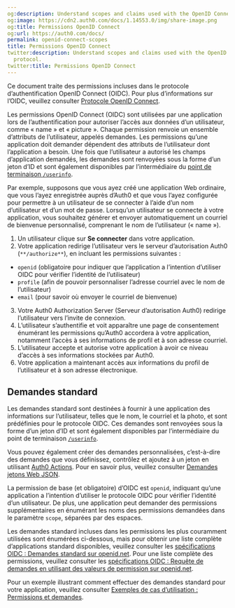 ```yaml
---
og:description: Understand scopes and claims used with the OpenID Connect (OIDC) protocol.
og:image: https://cdn2.auth0.com/docs/1.14553.0/img/share-image.png
og:title: Permissions OpenID Connect
og:url: https://auth0.com/docs/
permalink: openid-connect-scopes
title: Permissions OpenID Connect
twitter:description: Understand scopes and claims used with the OpenID Connect (OIDC)
  protocol.
twitter:title: Permissions OpenID Connect
---
```


Ce document traite des permissions incluses dans le protocole d’authentification OpenID Connect (OIDC). Pour plus d’informations sur l’OIDC, veuillez consulter [Protocole OpenID Connect](/protocols/openid-connect-protocol).

Les permissions OpenID Connect (OIDC) sont utilisées par une application lors de l’authentification pour autoriser l’accès aux données d’un utilisateur, comme « name » et « picture ». Chaque permission renvoie un ensemble d’attributs de l’utilisateur, appelés demandes. Les permissions qu’une application doit demander dépendent des attributs de l’utilisateur dont l’application a besoin. Une fois que l’utilisateur a autorisé les champs d’application demandés, les demandes sont renvoyées sous la forme d’un jeton d’ID et sont également disponibles par l’intermédiaire du [point de terminaison `/userinfo`](/api/authentication#get-user-info).

Par exemple, supposons que vous ayez créé une application Web ordinaire, que vous l’ayez enregistrée auprès d’Auth0 et que vous l’ayez configurée pour permettre à un utilisateur de se connecter à l’aide d’un nom d’utilisateur et d’un mot de passe. Lorsqu’un utilisateur se connecte à votre application, vous souhaitez générer et envoyer automatiquement un courriel de bienvenue personnalisé, comprenant le nom de l’utilisateur (« name »).

1. Un utilisateur clique sur **Se connecter** dans votre application.
2. Votre application redirige l’utilisateur vers le serveur d’autorisation Auth0 (`**/authorize**`), en incluant les permissions suivantes :

* `openid` (obligatoire pour indiquer que l’application a l’intention d’utiliser OIDC pour vérifier l’identité de l’utilisateur)
* `profile` (afin de pouvoir personnaliser l’adresse courriel avec le nom de l’utilisateur)
* `email` (pour savoir où envoyer le courriel de bienvenue)
3. Votre Auth0 Authorization Server (Serveur d’autorisation Auth0) redirige l’utilisateur vers l’invite de connexion.
4. L’utilisateur s’authentifie et voit apparaître une page de consentement énumérant les permissions qu’Auth0 accordera à votre application, notamment l’accès à ses informations de profil et à son adresse courriel.
5. L’utilisateur accepte et autorise votre application à avoir ce niveau d’accès à ses informations stockées par Auth0.
6. Votre application a maintenant accès aux informations du profil de l’utilisateur et à son adresse électronique.

## Demandes standard

Les demandes standard sont destinées à fournir à une application des informations sur l’utilisateur, telles que le nom, le courriel et la photo, et sont prédéfinies pour le protocole OIDC. Ces demandes sont renvoyées sous la forme d’un jeton d’ID et sont également disponibles par l’intermédiaire du point de terminaison [`/userinfo`](/api/authentication#get-user-info).

Vous pouvez également créer des demandes personnalisées, c’est-à-dire des demandes que vous définissez, contrôlez et ajoutez à un jeton en utilisant [Auth0 Actions](/actions/actions-overview). Pour en savoir plus, veuillez consulter [Demandes jetons Web JSON](/security/tokens/json-web-tokens/json-web-token-claims).

La permission de base (et obligatoire) d’OIDC est `openid`, indiquant qu’une application a l’intention d’utiliser le protocole OIDC pour vérifier l’identité d’un utilisateur. De plus, une application peut demander des permissions supplémentaires en énumérant les noms des permissions demandées dans le paramètre `scope`, séparées par des espaces.

Les demandes standard incluses dans les permissions les plus couramment utilisées sont énumérées ci-dessous, mais pour obtenir une liste complète d’applications standard disponibles, veuillez consulter les [spécifications OIDC : Demandes standard sur openid.net](https://openid.net/specs/openid-connect-core-1_0.html#StandardClaims). Pour une liste complète des permissions, veuillez consulter les [spécifications OIDC : Requête de demandes en utilisant des valeurs de permission sur openid.net](https://openid.net/specs/openid-connect-core-1_0.html#ScopeClaims).



Pour un exemple illustrant comment effectuer des demandes standard pour votre application, veuillez consulter [Exemples de cas d’utilisation : Permissions et demandes](/apis/scopes/sample-use-cases-scopes-and-claims).
